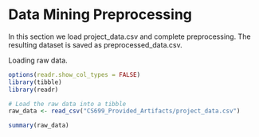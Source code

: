 # Data Mining Preprocessing

In this section we load project_data.csv and complete preprocessing.  The resulting dataset is saved as preprocessed_data.csv.

Loading raw data.

```r
options(readr.show_col_types = FALSE)
library(tibble)
library(readr)

# Load the raw data into a tibble
raw_data <- read_csv("CS699_Provided_Artifacts/project_data.csv")

summary(raw_data)

```
